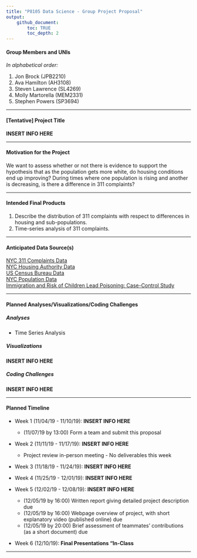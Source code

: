 ```yaml
---
title: "P8105 Data Science - Group Project Proposal"
output: 
    github_document:
        toc: TRUE
        toc_depth: 2
---
```


#### Group Members and UNIs  

*In alphabetical order:*  

1. Jon Brock (JPB2210)  
1. Ava Hamilton (AH3108)  
1. Steven Lawrence (SL4269)  
1. Molly Martorella (MEM2331)  
1. Stephen Powers (SP3694)

***  

#### [Tentative] Project Title  

**INSERT INFO HERE**  

***  

#### Motivation for the Project  

We want to assess whether or not there is evidence to support the hypothesis that as the population gets more white, do housing conditions end up improving? During times where one population is rising and another is decreasing, is there a difference in 311 complaints?  

***

#### Intended Final Products  

1. Describe the distribution of 311 complaints with respect to differences in housing and sub-populations.  
1. Time-series analysis of 311 complaints.  

***

#### Anticipated Data Source(s)  

[NYC 311 Complaints Data](https://data.cityofnewyork.us/d/erm2-nwe9/visualization)  
[NYC Housing Authority Data](https://data.cityofnewyork.us/Housing-Development/NYCHA-Development-Data-Book/evjd-dqpz)  
[US Census Bureau Data](https://www.census.gov/data/tables/time-series/demo/housing-patterns/housing-patterns-tables.html)  
[NYC Population Data](https://www1.nyc.gov/site/planning/planning-level/nyc-population/nyc-population.page)  
[Immigration and Risk of Children Lead Poisoning: Case-Control Study](https://ajph.aphapublications.org/doi/full/10.2105/AJPH.2006.093229)  

***  

#### Planned Analyses/Visualizations/Coding Challenges  
##### *Analyses*  

- Time Series Analysis

##### *Visualizations*  

**INSERT INFO HERE**  

##### *Coding Challenges*  

**INSERT INFO HERE**  

***  

#### Planned Timeline  

- Week 1 (11/04/19 - 11/10/19): **INSERT INFO HERE**  
    - (11/07/19 by 13:00) Form a team and submit this proposal  
    
- Week 2 (11/11/19 - 11/17/19): **INSERT INFO HERE**  
    -  Project review in-person meeting - No deliverables this week  
    
- Week 3 (11/18/19 - 11/24/19): **INSERT INFO HERE**  

- Week 4 (11/25/19 - 12/01/19): **INSERT INFO HERE**  

- Week 5 (12/02/19 - 12/08/19): **INSERT INFO HERE**  
    - (12/05/19 by 16:00) Written report giving detailed project description due  
    - (12/05/19 by 16:00) Webpage overview of project, with short explanatory video (published online) due  
    - (12/05/19 by 20:00) Brief assessment of teammates' contributions (as a short document) due  
    
- Week 6 (12/10/19): **Final Presentations "In-Class**


***  